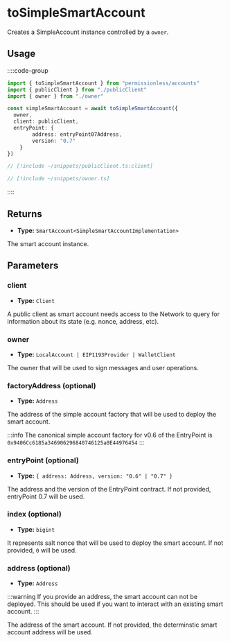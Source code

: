 
<VersionWarning version="0.2" />

# toSimpleSmartAccount

Creates a SimpleAccount instance controlled by a `owner`.

## Usage

::::code-group

```ts [example.ts]
import { toSimpleSmartAccount } from "permissionless/accounts"
import { publicClient } from "./publicClient"
import { owner } from "./owner"

const simpleSmartAccount = await toSimpleSmartAccount({
  owner,
  client: publicClient,
  entryPoint: {
        address: entryPoint07Address,
        version: "0.7"
    }
})
```

```ts [publicClient.ts]
// [!include ~/snippets/publicClient.ts:client]
```

```ts [owner.ts]
// [!include ~/snippets/owner.ts]
```

::::

## Returns

- **Type:** `SmartAccount<SimpleSmartAccountImplementation>`

The smart account instance.

## Parameters

### client
- **Type:** `Client`

A public client as smart account needs access to the Network to query for information about its state (e.g. nonce, address, etc).

### owner

- **Type:** `LocalAccount | EIP1193Provider | WalletClient`

The owner that will be used to sign messages and user operations.

### factoryAddress (optional)

- **Type:** `Address`

The address of the simple account factory that will be used to deploy the smart account.

:::info
The canonical simple account factory for v0.6 of the EntryPoint is `0x9406Cc6185a346906296840746125a0E44976454`
:::

### entryPoint (optional)

- **Type:** `{ address: Address, version: "0.6" | "0.7" }`

The address and the version of the EntryPoint contract. If not provided, entryPoint 0.7 will be used.

### index (optional)

- **Type:** `bigint`

It represents salt nonce that will be used to deploy the smart account. If not provided, `0` will be used.

### address (optional)

- **Type:** `Address`

:::warning
If you provide an address, the smart account can not be deployed. This should be used if you want to interact with an existing smart account.
:::

The address of the smart account. If not provided, the determinstic smart account address will be used.
